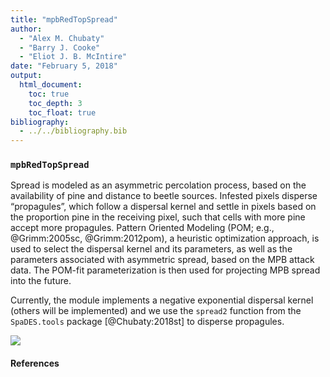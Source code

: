 ```yaml
---
title: "mpbRedTopSpread"
author:
  - "Alex M. Chubaty"
  - "Barry J. Cooke"
  - "Eliot J. B. McIntire"
date: "February 5, 2018"
output:
  html_document:
    toc: true
    toc_depth: 3
    toc_float: true
bibliography:
  - ../../bibliography.bib
---
```


### `mpbRedTopSpread`

Spread is modeled as an asymmetric percolation process, based on the availability of pine and distance to beetle sources.
Infested pixels disperse "propagules", which follow a dispersal kernel and settle in pixels based on the proportion pine in the receiving pixel, such that cells with more pine accept more propagules.
Pattern Oriented Modeling (POM; e.g., @Grimm:2005sc, @Grimm:2012pom), a heuristic optimization approach, is used to select the dispersal kernel and its parameters, as well as the parameters associated with asymmetric spread, based on the MPB attack data.
The POM-fit parameterization is then used for projecting MPB spread into the future.

Currently, the module implements a negative exponential dispersal kernel (others will be implemented) and we use the `spread2` function from the `SpaDES.tools` package [@Chubaty:2018st] to disperse propagules.

![](sample_spread.png)

#### References
